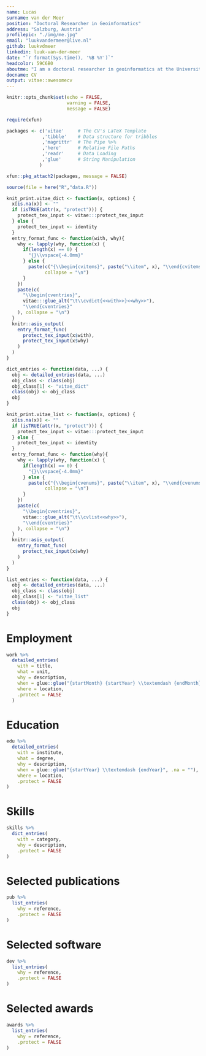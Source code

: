 ```yaml
---
name: Lucas
surname: van der Meer
position: "Doctoral Researcher in Geoinformatics"
address: "Salzburg, Austria"
profilepic: "./img/me.jpg"
email: "luukvandermeer@live.nl"
github: luukvdmeer
linkedin: luuk-van-der-meer
date: "`r format(Sys.time(), '%B %Y')`"
headcolor: 59C6B0
aboutme: "I am a doctoral researcher in geoinformatics at the University of Salzburg. I obtained a bachelor degree in Environmental & Infrastructure Planning from the University of Groningen, and a combined master degree in Geospatial Technologies from the universities of Lisbon, Castellon, and Münster. I am particularly interested in the application of geospatial data science to address socio-technical challenges regarding sustainable mobility, transport accessibility and livable cities."
docname: CV
output: vitae::awesomecv
---
```


```r
knitr::opts_chunk$set(echo = FALSE,
                      warning = FALSE,
                      message = FALSE)

require(xfun)

packages <- c('vitae'     # The CV's LaTeX Template
             ,'tibble'    # Data structure for tribbles
             ,'magrittr'  # The Pipe %>%
             ,'here'      # Relative File Paths
             ,'readr'     # Data Loading
             ,'glue'      # String Manipulation
            )

xfun::pkg_attach2(packages, message = FALSE)

source(file = here("R","data.R"))

```

```r
knit_print.vitae_dict <- function(x, options) {
  x[is.na(x)] <- ""
  if (isTRUE(attr(x, "protect"))) {
    protect_tex_input <- vitae:::protect_tex_input
  } else {
    protect_tex_input <- identity
  }
  entry_format_func <- function(with, why){
    why <- lapply(why, function(x) {
      if(length(x) == 0) {
        "{}\\vspace{-4.0mm}"
      } else {
        paste(c("{\\begin{cvitems}", paste("\\item", x), "\\end{cvitems}}"),
              collapse = "\n")
      }
    })
    paste(c(
      "\\begin{cventries}",
      vitae:::glue_alt("\t\\cvdict{<<with>>}<<why>>"),
      "\\end{cventries}"
    ), collapse = "\n")
  }
  knitr::asis_output(
    entry_format_func(
      protect_tex_input(x$with),
      protect_tex_input(x$why)
    )
  )
}

dict_entries <- function(data, ...) {
  obj <- detailed_entries(data, ...)
  obj_class <- class(obj)
  obj_class[1] <- "vitae_dict"
  class(obj) <- obj_class
  obj
}

knit_print.vitae_list <- function(x, options) {
  x[is.na(x)] <- ""
  if (isTRUE(attr(x, "protect"))) {
    protect_tex_input <- vitae:::protect_tex_input
  } else {
    protect_tex_input <- identity
  }
  entry_format_func <- function(why){
    why <- lapply(why, function(x) {
      if(length(x) == 0) {
        "{}\\vspace{-4.0mm}"
      } else {
        paste(c("{\\begin{cvenums}", paste("\\item", x), "\\end{cvenums}}"),
              collapse = "\n")
      }
    })
    paste(c(
      "\\begin{cventries}",
      vitae:::glue_alt("\t\\cvlist<<why>>"),
      "\\end{cventries}"
    ), collapse = "\n")
  }
  knitr::asis_output(
    entry_format_func(
      protect_tex_input(x$why)
    )
  )
}

list_entries <- function(data, ...) {
  obj <- detailed_entries(data, ...)
  obj_class <- class(obj)
  obj_class[1] <- "vitae_list"
  class(obj) <- obj_class
  obj
}

```

# Employment

```r

work %>%
  detailed_entries(
    with = title,
    what = unit,
    why = description,
    when = glue::glue("{startMonth} {startYear} \\textemdash {endMonth} {endYear}",.na = ""),
    where = location,
    .protect = FALSE
  )

```

# Education

```r

edu %>%
  detailed_entries(
    with = institute,
    what = degree,
    why = description,
    when = glue::glue("{startYear} \\textemdash {endYear}", .na = ""),
    where = location,
    .protect = FALSE
)
```

# Skills

```r

skills %>%
  dict_entries(
    with = category,
    why = description,
    .protect = FALSE
)
```

# Selected publications

```r

pub %>%
  list_entries(
    why = reference,
    .protect = FALSE
)

```

# Selected software

```r

dev %>%
  list_entries(
    why = reference,
    .protect = FALSE
)

```

# Selected awards

```r

awards %>%
  list_entries(
    why = reference,
    .protect = FALSE
)

```
